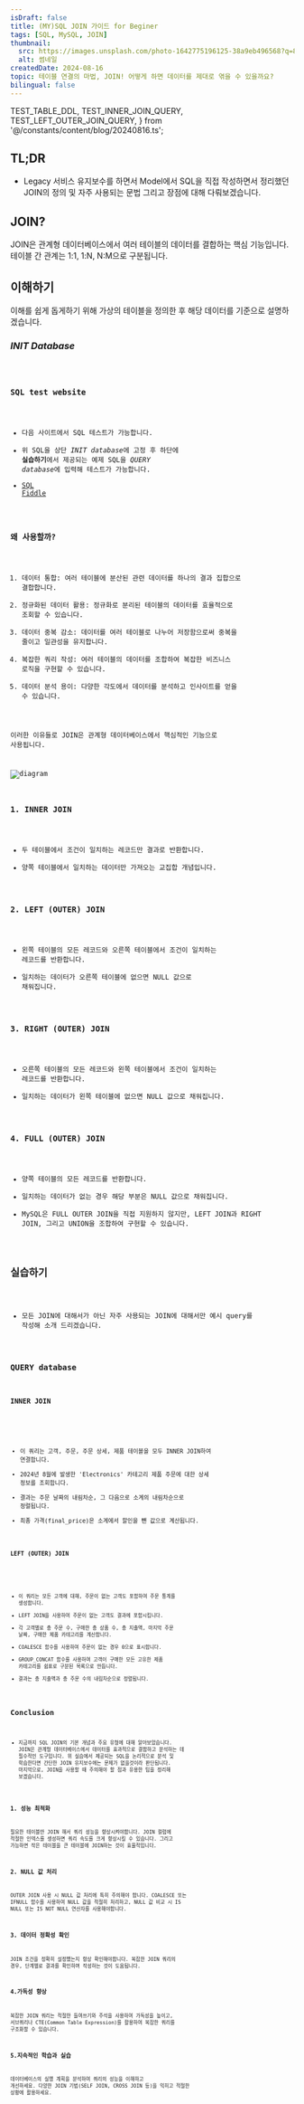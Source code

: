 ```yaml
---
isDraft: false
title: (MY)SQL JOIN 가이드 for Beginer
tags: [SQL, MySQL, JOIN]
thumbnail:
  src: https://images.unsplash.com/photo-1642775196125-38a9eb496568?q=80&w=2664&auto=format&fit=crop&ixlib=rb-4.0.3&ixid=M3wxMjA3fDB8MHxwaG90by1wYWdlfHx8fGVufDB8fHx8fA%3D%3D
  alt: 썸네일
createdDate: 2024-08-16
topic: 테이블 연결의 마법, JOIN! 어떻게 하면 데이터를 제대로 엮을 수 있을까요?
bilingual: false
---
```


  TEST_TABLE_DDL,
  TEST_INNER_JOIN_QUERY,
  TEST_LEFT_OUTER_JOIN_QUERY,
} from '@/constants/content/blog/20240816.ts';

## TL;DR

- Legacy 서비스 유지보수를 하면서 Model에서 SQL을 직접 작성하면서 정리했던 JOIN의 정의 및 자주 사용되는 문법 그리고 장점에 대해 다뤄보겠습니다.

## JOIN?

JOIN은 관계형 데이터베이스에서 여러 테이블의 데이터를 결합하는 핵심 기능입니다. 테이블 간 관계는 1:1, 1:N, N:M으로 구분됩니다.

## 이해하기

이해를 쉽게 돕게하기 위해 가상의 테이블을 정의한 후 해당 데이터를 기준으로 설명하겠습니다.

### **_INIT Database_**

<Code code={TEST_TABLE_DDL} lang="sql" />

### SQL test website

- 다음 사이트에서 SQL 테스트가 가능합니다.
- 위 SQL을 상단 *INIT database*에 고정 후 하단에 **실습하기**에서 제공되는 예제 SQL을 *QUERY database*에 입력해 테스트가 가능합니다.
- [SQL Fiddle](https://sqlfiddle.com/mysql/online-compiler)

### 왜 사용할까?

1. 데이터 통합: 여러 테이블에 분산된 관련 데이터를 하나의 결과 집합으로 결합합니다.
2. 정규화된 데이터 활용: 정규화로 분리된 테이블의 데이터를 효율적으로 조회할 수 있습니다.
3. 데이터 중복 감소: 데이터를 여러 테이블로 나누어 저장함으로써 중복을 줄이고 일관성을 유지합니다.
4. 복잡한 쿼리 작성: 여러 테이블의 데이터를 조합하여 복잡한 비즈니스 로직을 구현할 수 있습니다.
5. 데이터 분석 용이: 다양한 각도에서 데이터를 분석하고 인사이트를 얻을 수 있습니다.

이러한 이유들로 JOIN은 관계형 데이터베이스에서 핵심적인 기능으로 사용됩니다.

![diagram](/images/blog/20240816/diagram.png)

### 1. INNER JOIN

- 두 테이블에서 조건이 일치하는 레코드만 결과로 반환합니다.
- 양쪽 테이블에서 일치하는 데이터만 가져오는 교집합 개념입니다.

### 2. LEFT (OUTER) JOIN

- 왼쪽 테이블의 모든 레코드와 오른쪽 테이블에서 조건이 일치하는 레코드를 반환합니다.
- 일치하는 데이터가 오른쪽 테이블에 없으면 NULL 값으로 채워집니다.

### 3. RIGHT (OUTER) JOIN

- 오른쪽 테이블의 모든 레코드와 왼쪽 테이블에서 조건이 일치하는 레코드를 반환합니다.
- 일치하는 데이터가 왼쪽 테이블에 없으면 NULL 값으로 채워집니다.

### 4. FULL (OUTER) JOIN

- 양쪽 테이블의 모든 레코드를 반환합니다.
- 일치하는 데이터가 없는 경우 해당 부분은 NULL 값으로 채워집니다.
- MySQL은 FULL OUTER JOIN을 직접 지원하지 않지만, LEFT JOIN과 RIGHT JOIN, 그리고 UNION을 조합하여 구현할 수 있습니다.

## 실습하기

- 모든 JOIN에 대해서가 아닌 자주 사용되는 JOIN에 대해서만 예시 query를 작성해 소개 드리겠습니다.

### QUERY database

#### INNER JOIN

<Code code={TEST_INNER_JOIN_QUERY} lang="sql" />

- 이 쿼리는 고객, 주문, 주문 상세, 제품 테이블을 모두 INNER JOIN하여 연결합니다.
- 2024년 8월에 발생한 'Electronics' 카테고리 제품 주문에 대한 상세 정보를 조회합니다.
- 결과는 주문 날짜의 내림차순, 그 다음으로 소계의 내림차순으로 정렬됩니다.
- 최종 가격(final_price)은 소계에서 할인을 뺀 값으로 계산됩니다.

#### LEFT (OUTER) JOIN

<Code code={TEST_LEFT_OUTER_JOIN_QUERY} lang="sql" />

- 이 쿼리는 모든 고객에 대해, 주문이 없는 고객도 포함하여 주문 통계를 생성합니다.
- LEFT JOIN을 사용하여 주문이 없는 고객도 결과에 포함시킵니다.
- 각 고객별로 총 주문 수, 구매한 총 상품 수, 총 지출액, 마지막 주문 날짜, 구매한 제품 카테고리를 계산합니다.
- COALESCE 함수를 사용하여 주문이 없는 경우 0으로 표시합니다.
- GROUP_CONCAT 함수를 사용하여 고객이 구매한 모든 고유한 제품 카테고리를 쉼표로 구분된 목록으로 만듭니다.
- 결과는 총 지출액과 총 주문 수의 내림차순으로 정렬됩니다.

## Conclusion

- 지금까지 SQL JOIN의 기본 개념과 주요 유형에 대해 알아보았습니다. JOIN은 관계형 데이터베이스에서 데이터를 효과적으로 결합하고 분석하는 데 필수적인 도구입니다.
  위 실습에서 제공되는 SQL을 논리적으로 분석 및 학습한다면 간단한 JOIN 유지보수에는 문제가 없을것이라 판단됩니다.
  마지막으로, JOIN을 사용할 때 주의해야 할 점과 유용한 팁을 정리해 보겠습니다.

### 1. 성능 최적화

필요한 테이블만 JOIN 해서 쿼리 성능을 향상시켜야합니다.
JOIN 컬럼에 적절한 인덱스를 생성하면 쿼리 속도를 크게 향상시킬 수 있습니다.
그리고 가능하면 작은 테이블을 큰 테이블에 JOIN하는 것이 효율적입니다.

### 2. NULL 값 처리

OUTER JOIN 사용 시 NULL 값 처리에 특히 주의해야 합니다.
COALESCE 또는 IFNULL 함수를 사용하여 NULL 값을 적절히 처리하고,
NULL 값 비교 시 IS NULL 또는 IS NOT NULL 연산자를 사용해야합니다.

### 3. 데이터 정확성 확인

JOIN 조건을 정확히 설정했는지 항상 확인해야합니다.
복잡한 JOIN 쿼리의 경우, 단계별로 결과를 확인하며 작성하는 것이 도움됩니다.

### 4.가독성 향상

복잡한 JOIN 쿼리는 적절한 들여쓰기와 주석을 사용하여 가독성을 높이고,
서브쿼리나 CTE(Common Table Expression)를 활용하여 복잡한 쿼리를 구조화할 수 있습니다.

### 5.지속적인 학습과 실습

데이터베이스의 실행 계획을 분석하여 쿼리의 성능을 이해하고 개선하세요.
다양한 JOIN 기법(SELF JOIN, CROSS JOIN 등)을 익히고 적절한 상황에 활용하세요.
